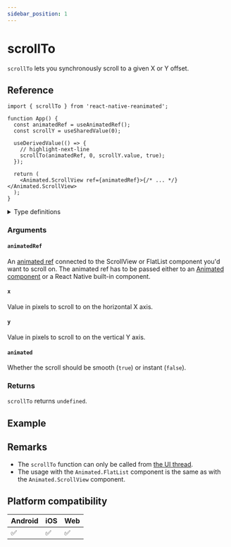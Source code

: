 ```yaml
---
sidebar_position: 1
---
```


# scrollTo

`scrollTo` lets you synchronously scroll to a given X or Y offset.

## Reference

```tsx
import { scrollTo } from 'react-native-reanimated';

function App() {
  const animatedRef = useAnimatedRef();
  const scrollY = useSharedValue(0);

  useDerivedValue(() => {
    // highlight-next-line
    scrollTo(animatedRef, 0, scrollY.value, true);
  });

  return (
    <Animated.ScrollView ref={animatedRef}>{/* ... */}</Animated.ScrollView>
  );
}
```

<details>
<summary>Type definitions</summary>

```typescript
function scrollTo<T extends Component>(
  animatedRef: AnimatedRef<T>,
  x: number,
  y: number,
  animated: boolean
): void;
```

</details>

### Arguments

#### `animatedRef`

An [animated ref](/docs/core/useAnimatedRef#returns) connected to the ScrollView or FlatList component you'd want to scroll on. The animated ref has to be passed either to an [Animated component](/docs/fundamentals/glossary#animated-component) or a React Native built-in component.

#### `x`

Value in pixels to scroll to on the horizontal X axis.

#### `y`

Value in pixels to scroll to on the vertical Y axis.

#### `animated`

Whether the scroll should be smooth (`true`) or instant (`false`).

### Returns

`scrollTo` returns `undefined`.

## Example


<InteractiveExample src={ScrollToSrc} component={ScrollTo} />

## Remarks

- The `scrollTo` function can only be called from [the UI thread](/docs/fundamentals/glossary#ui-thread).
- The usage with the `Animated.FlatList` component is the same as with the `Animated.ScrollView` component.

## Platform compatibility

<div className="platform-compatibility">

| Android | iOS | Web |
| ------- | --- | --- |
| ✅      | ✅  | ✅  |

</div>
